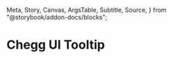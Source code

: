   Meta,
  Story,
  Canvas,
  ArgsTable,
  Subtitle,
  Source,
} from "@storybook/addon-docs/blocks";

<Meta title="Chegg UI/Tooltip" component={Tooltip} />

# Chegg UI Tooltip

<ArgsTable of={Tooltip} />

<Canvas>
  <Story story={stories.tooltip} />
</Canvas>

